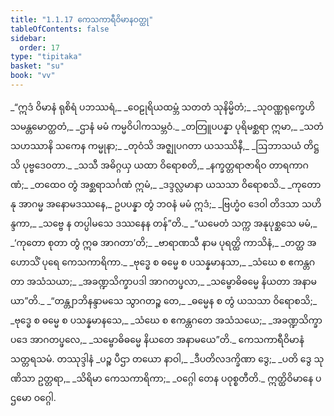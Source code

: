 ```yaml
---
title: "1.1.17 ကေသကာရီဝိမာနဝတ္ထု"
tableOfContents: false
sidebar:
  order: 17
type: "tipitaka"
basket: "su"
book: "vv"
---
```



<DynamicBreadcrumb />

<Division number="150" book="vv" e="ch" v="19" p="20">

<Paragraph number="167" type="verses" book="vv">
_“ဣဒံ ဝိမာနံ ရုစိရံ ပဘဿရံ,_  
_ဝေဠုရိယထမ္ဘံ သတတံ သုနိမ္မိတံ;_  
_သုဝဏ္ဏရုက္ခေဟိ သမန္တမောတ္ထတံ,_  
_ဌာနံ မမံ ကမ္မဝိပါကသမ္ဘဝံ._  

</Paragraph>

</Division>
<Division number="151" book="vv" e="ch" v="19" p="20">

<Paragraph number="168" type="verses" book="vv">
_တတြူပပန္နာ ပုရိမစ္ဆရာ ဣမာ,_  
_သတံ သဟဿာနိ သကေန ကမ္မုနာ;_  
_တုဝံသိ အဇ္ဈုပဂတာ ယသဿိနီ,_  
_ဩဘာသယံ တိဋ္ဌသိ ပုဗ္ဗဒေဝတာ._  

</Paragraph>

</Division>
<Division number="152" book="vv" e="ch" v="19" p="20">

<Paragraph number="169" type="verses" book="vv">
_သသီ အဓိဂ္ဂယှ ယထာ ဝိရောစတိ,_  
_နက္ခတ္တရာဇာရိဝ တာရကာဂဏံ;_  
_တထေဝ တွံ အစ္ဆရာသင်္ဂဏံ ဣမံ,_  
_ဒဒ္ဒလ္လမာနာ ယသသာ ဝိရောစသိ._  

</Paragraph>

</Division>
<Division number="153" book="vv" e="ch" v="19" p="20">

<Paragraph number="170" type="verses" book="vv">
_ကုတော နု အာဂမ္မ အနောမဒဿနေ,_  
ဥပပန္နာ တွံ ဘဝနံ မမံ ဣဒံ;_  
_ဗြဟ္မံဝ ဒေဝါ တိဒသာ သဟိန္ဒကာ,_  
_သဗ္ဗေ န တပ္ပါမသေ ဒဿနေန တန်”တိ._  

</Paragraph>

</Division>
<Division number="154" book="vv" e="ch" v="19" p="20">

<Paragraph number="171" type="verses" book="vv">
_“ယမေတံ သက္က အနုပုစ္ဆသေ မမံ,_  
_‘ကုတော စုတာ တွံ ဣဓ အာဂတာ’တိ;_  
_ဗာရာဏသီ နာမ ပုရတ္ထိ ကာသိနံ,_  
_တတ္ထ အဟောသိံ ပုရေ ကေသကာရိကာ._  

</Paragraph>

</Division>
<Division number="155" book="vv" e="ch" v="19" p="21">

<Paragraph number="172" type="verses" book="vv">
_ဗုဒ္ဓေ စ ဓမ္မေ စ ပသန္နမာနသာ,_  
_သံဃေ စ ဧကန္တဂတာ အသံသယာ;_  
_အခဏ္ဍသိက္ခာပဒါ အာဂတပ္ဖလာ,_  
_သမ္ဗောဓိဓမ္မေ နိယတာ အနာမယာ”တိ._  

</Paragraph>

</Division>
<Division number="156" book="vv" e="ch" v="19" p="21">

<Paragraph number="173" type="verses" book="vv">
_“တန္တျာဘိနန္ဒာမသေ သွာဂတဉ္စ တေ,_  
_ဓမ္မေန စ တွံ ယသသာ ဝိရောစသိ;_  
_ဗုဒ္ဓေ စ ဓမ္မေ စ ပသန္နမာနသေ,_  
_သံဃေ စ ဧကန္တဂတေ အသံသယေ;_  
_အခဏ္ဍသိက္ခာပဒေ အာဂတပ္ဖလေ,_  
_သမ္ဗောဓိဓမ္မေ နိယတေ အနာမယေ”တိ._  


</Paragraph>
</Division>

<Paragraph number="174" type="center" book="vv">
ကေသကာရီဝိမာနံ သတ္တရသမံ.



</Paragraph>

<Paragraph number="175" type="center" book="vv">
တဿုဒ္ဒါနံ


</Paragraph>

<Paragraph number="176" type="verses" book="vv">
_ပဉ္စ ပီဌာ တယော နာဝါ,_  
_ဒီပတိလဒက္ခိဏာ ဒွေ;_  
_ပတိ ဒွေ သုဏိသာ ဥတ္တရာ,_  
_သိရိမာ ကေသကာရိကာ;_  
_ဝဂ္ဂေါ တေန ပဝုစ္စတီတိ._  


</Paragraph>

<Paragraph number="177" type="center" book="vv">
ဣတ္ထိဝိမာနေ ပဌမော ဝဂ္ဂေါ.
</Paragraph>